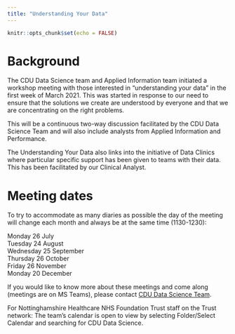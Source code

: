 ```yaml
---
title: "Understanding Your Data"
---
```


```r
knitr::opts_chunk$set(echo = FALSE)
```

# Background

The CDU Data Science team and Applied Information team initiated a workshop meeting with those interested in "understanding your data" in the first week of March 2021. This was started in response to our need to ensure that the solutions we create are understood by everyone and that we are concentrating on the right problems.

This will be a continuous two-way discussion facilitated by the CDU Data Science Team and will also include analysts from Applied Information and Performance. 

The Understanding Your Data also links into the initiative of Data Clinics where particular specific support has been given to teams with their data. This has been facilitated by our Clinical Analyst.

# Meeting dates

To try to accommodate as many diaries as possible the day of the meeting will change each month and always be at the same time (1130-1230):

Monday 26 July 
</br>Tuesday 24 August 
</br>Wednesday 25 September 
</br>Thursday 26 October 
</br>Friday 26 November 
</br>Monday 20 December 

If you would like to know more about these meetings and come along (meetings are on MS Teams), please contact [CDU Data Science Team](mailto:cdudatascience@nottshc.nhs.uk).

For Nottinghamshire Healthcare NHS Foundation Trust staff on the Trust network: The team's calendar is open to view by selecting Folder/Select Calendar and searching for CDU Data Science. 
